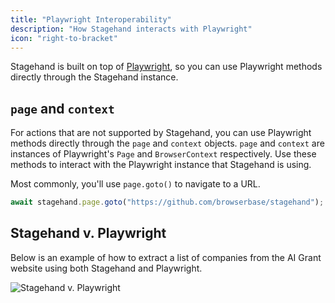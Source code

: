 ```yaml
---
title: "Playwright Interoperability"
description: "How Stagehand interacts with Playwright"
icon: "right-to-bracket"
---
```


Stagehand is built on top of [Playwright](https://playwright.dev/), so you can use Playwright methods directly through the Stagehand instance.

## `page` and `context`

For actions that are not supported by Stagehand, you can use Playwright methods directly through the `page` and `context` objects. `page` and `context` are instances of Playwright's `Page` and `BrowserContext` respectively. Use these methods to interact with the Playwright instance that Stagehand is using.

Most commonly, you'll use `page.goto()` to navigate to a URL.

```javascript
await stagehand.page.goto("https://github.com/browserbase/stagehand");
```

## Stagehand v. Playwright

Below is an example of how to extract a list of companies from the AI Grant website using both Stagehand and Playwright.

<img src="/images/stagehand-playwright.png" alt="Stagehand v. Playwright" />
